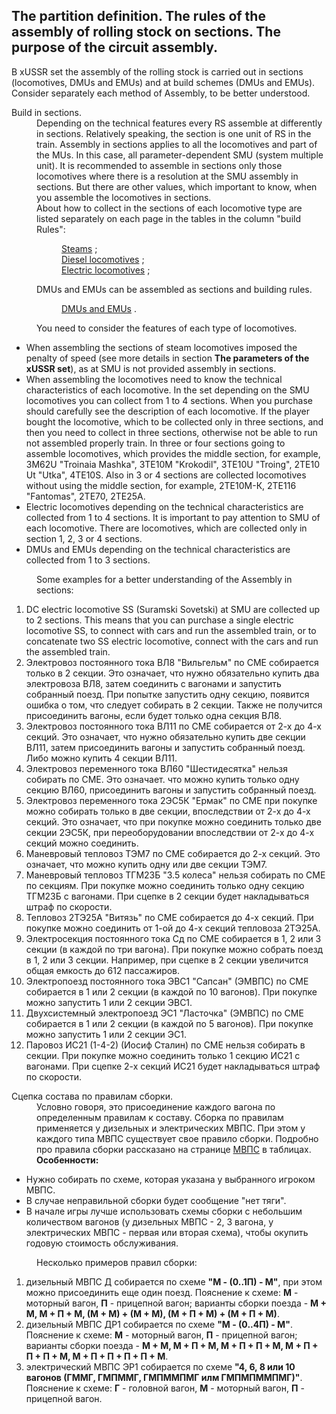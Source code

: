 ==The partition definition. The rules of the assembly of rolling stock on sections. The purpose of the circuit assembly.==
В xUSSR set the assembly of the rolling stock is carried out in sections (locomotives, DMUs and EMUs) and at build schemes (DMUs and EMUs).
Consider separately each method of Assembly, to be better understood.
;Build in sections.
:Depending on the technical features every RS assemble at differently in sections. Relatively speaking, the section is one unit of RS in the train. Assembly in sections applies to all the locomotives and part of the MUs. In this case, all parameter-dependent SMU (system multiple unit). It is recommended to assemble in sections only those locomotives where there is a resolution at the SMU assembly in sections. But there are other values, which important to know, when you assemble the locomotives in sections.
: About how to collect in the sections of each locomotive type are listed separately on each page in the tables in the column "build Rules": 
::[https://wiki.openttd.org/XUSSR_Set/Steam/EN Steams] ; 
::[https://wiki.openttd.org/XUSSR_Set/diesel_locomotive/EN Diesel locomotives] ; 
::[https://wiki.openttd.org/XUSSR_Set/Electric_locomotive/EN Electric locomotives] ;  
:DMUs and EMUs can be assembled as sections and building rules.
::[https://wiki.openttd.org/XUSSR_Set/DMU_EMU/EN DMUs and EMUs] . 
:You need to consider the features of each type of locomotives.
*When assembling the sections of steam locomotives imposed the penalty of speed (see more details in section '''The parameters of the xUSSR set'''), as at SMU is not provided assembly in sections.
*When assembling the locomotives need to know the technical characteristics of each locomotive. In the set depending on the SMU locomotives you can collect from 1 to 4 sections. When you purchase should carefully see the description of each locomotive. If the player bought the locomotive, which to be collected only in three sections, and then you need to collect in three sections, otherwise not be able to run not assembled properly train. In three or four sections going to assemble locomotives, which provides the middle section, for example, 3М62U "Troinaia Mashka", 3ТE10М "Krokodil", 3ТE10U "Troing", 2ТE10 Ut "Utka", 4ТE10S. Also in 3 or 4 sections are collected locomotives without using the middle section, for example, 2ТE10М-К, 2ТE116 "Fantomas", 2ТE70, 2ТE25А.
*Electric locomotives depending on the technical characteristics are collected from 1 to 4 sections. It is important to pay attention to SMU of each locomotive. There are locomotives, which are collected only in section 1, 2, 3 or 4 sections.
*DMUs and EMUs depending on the technical characteristics are collected from 1 to 3 sections.
:Some examples for a better understanding of the Assembly in sections: 
#DC electric locomotive SS (Suramski Sovetski) at SMU are collected up to 2 sections. This means that you can purchase a single electric locomotive SS, to connect with cars and run the assembled train, or to concatenate two SS electric locomotive, connect with the cars and run the assembled train. 
#Электровоз постоянного тока ВЛ8 "Вильгельм" по СМЕ собирается только в 2 секции. Это означает, что нужно обязательно купить два электровоза ВЛ8, затем соединить с вагонами и запустить собранный поезд. При попытке запустить одну секцию, появится ошибка о том, что следует собирать в 2 секции. Также не получится присоединить вагоны, если будет только одна секция ВЛ8.
#Электровоз постоянного тока ВЛ11 по СМЕ собирается от 2-х до 4-х секций. Это означает, что нужно обязательно купить две секции ВЛ11, затем присоединить вагоны и запустить собранный поезд. Либо можно купить 4 секции ВЛ11.
#Электровоз переменного тока ВЛ60 "Шестидесятка" нельзя собирать по СМЕ. Это означает. что можно купить только одну секцию ВЛ60, присоединить вагоны и запустить собранный поезд.
#Электровоз переменного тока 2ЭС5К "Ермак" по СМЕ при покупке можно собирать только в две секции, впоследствии от 2-х до 4-х секций. Это означает, что при покупке можно соединить только две секции 2ЭС5К, при переоборудовании впоследствии от 2-х до 4-х секций можно соединить.
#Маневровый тепловоз ТЭМ7 по СМЕ собирается до 2-х секций. Это означает, что можно купить одну или две секции ТЭМ7.
#Маневровый тепловоз ТГМ23Б "3.5 колеса" нельзя собирать по СМЕ по секциям. При покупке можно соединить только одну секцию ТГМ23Б с вагонами. При сцепке в 2 секции будет накладываться штраф по скорости.
#Тепловоз 2ТЭ25А "Витязь" по СМЕ собирается до 4-х секций. При покупке можно соединить от 1-ой до 4-х секций тепловоза 2ТЭ25А.
#Электросекция постоянного тока Сд по СМЕ собирается в 1, 2 или 3 секции (в каждой по три вагона). При покупке можно собрать поезд в 1, 2 или 3 секции. Например, при сцепке в 2 секции увеличится общая емкость до 612 пассажиров.
#Электропоезд постоянного тока ЭВС1 "Сапсан" (ЭМВПС) по СМЕ собирается в 1 или 2 секции (в каждой по 10 вагонов). При покупке можно запустить 1 или 2 секции ЭВС1.
#Двухсистемный электропоезд ЭС1 "Ласточка" (ЭМВПС) по СМЕ собирается в 1 или 2 секции (в каждой по 5 вагонов). При покупке можно запустить 1 или 2 секции ЭС1.
#Паровоз ИС21 (1-4-2) (Иосиф Сталин) по СМЕ нельзя собирать в секции. При покупке можно соединить только 1 секцию ИС21 с вагонами. При сцепке 2-х секций ИС21 будет накладываться штраф по скорости.

;Сцепка состава по правилам сборки.
:Условно говоря, это присоединение каждого вагона по определенным правилам к составу. Сборка по правилам применяется у дизельных и электрических МВПС. При этом у каждого типа МВПС существует свое правило сборки. Подробно про правила сборки рассказано на странице [https://wiki.openttd.org/XUSSR_Set/DMU_EMU/Ru МВПС] в таблицах.
:'''Особенности:'''
*Нужно собирать по схеме, которая указана у выбранного игроком МВПС.
*В случае неправильной сборки будет сообщение "нет тяги".
*В начале игры лучше использовать схемы сборки с небольшим количеством вагонов (у дизельных МВПС - 2, 3 вагона, у электрических МВПС - первая или вторая схема), чтобы окупить годовую стоимость обслуживания.
:Несколько примеров правил сборки:
#дизельный МВПС Д собирается по схеме '''"М - (0..1П) - М"''', при этом можно присоединить еще один поезд. Пояснение к схеме: '''М''' - моторный вагон, '''П''' - прицепной вагон; варианты сборки поезда - '''М + М, М + П + М, (М + М) + (М + М), (М + П + М) + (М + П + М)'''.
#дизельный МВПС ДР1 собирается по схеме '''"М - (0..4П) - М"'''. Пояснение к схеме: '''М''' - моторный вагон, '''П''' - прицепной вагон; варианты сборки поезда - '''М + М, М + П + М, М + П + П + М, М + П + П + П + М, М + П + П + П + П + М'''.
#электрический МВПС ЭР1 собирается по схеме '''"4, 6, 8 или 10 вагонов (ГММГ, ГМПММГ, ГМПММПМГ илм ГМПМПММПМГ)"'''. Пояснение к схеме: '''Г''' - головной вагон, '''М''' - моторный вагон, '''П''' - прицепной вагон.